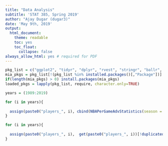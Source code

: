 ```yaml
---
title: "Data Analysis"
subtitle: 'STAT 385, Spring 2019'
author: "Ajay Dugar (dugar3)"
date: 'May 9th, 2019'
output:
  html_document:
    theme: readable
    toc: yes
    toc_float:
      collapse: false
always_allow_html: yes # required for PDF
---
```



```r

pkg_list = c("ggplot2", "tidyr", "dplyr", "rvest", "stringr", "ballr", "magrittr", "plyr", "twitteR")
mia_pkgs = pkg_list[!(pkg_list %in% installed.packages()[,"Package"])]
if(length(mia_pkgs) > 0) install.packages(mia_pkgs)
loaded_pkgs = lapply(pkg_list, require, character.only=TRUE)


```


```r
years = (1989:2019)

for (i in years){
  
  assign(paste0("players_", i), cbind(NBAPerGameAdvStatistics(season = i), NBAPerGameStatistics(season = i)))
}

for (i in years){
  
  assign(paste0("players_", i),  get(paste0("players_", i))[!duplicated(get(paste0("players_", i))$rk), ])
}


```



